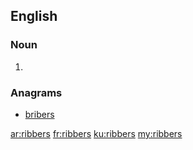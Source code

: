 ==English==

===Noun===
{{head|en|plural}}

# {{plural of|ribber|lang=en}}

===Anagrams===
* [[bribers#English|bribers]]

[[ar:ribbers]]
[[fr:ribbers]]
[[ku:ribbers]]
[[my:ribbers]]